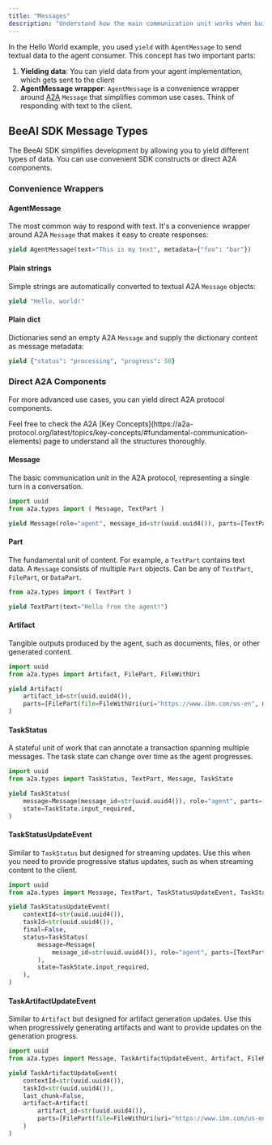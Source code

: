 ```yaml
---
title: "Messages"
description: "Understand how the main communication unit works when building your own agent"
---
```


In the Hello World example, you used `yield` with `AgentMessage` to send textual data to the agent consumer. This concept has two important parts:

1. **Yielding data**: You can yield data from your agent implementation, which gets sent to the client
2. **AgentMessage wrapper**: `AgentMessage` is a convenience wrapper around [A2A](https://github.com/a2aproject/A2A) `Message` that simplifies common use cases. Think of responding with text to the client.

## BeeAI SDK Message Types

The BeeAI SDK simplifies development by allowing you to yield different types of data. You can use convenient SDK constructs or direct A2A components.

### Convenience Wrappers

#### AgentMessage
The most common way to respond with text. It's a convenience wrapper around A2A `Message` that makes it easy to create responses:

```python
yield AgentMessage(text="This is my text", metadata={"foo": "bar"})
```

#### Plain strings
Simple strings are automatically converted to textual A2A `Message` objects:

```python
yield "Hello, world!"
```

#### Plain dict
Dictionaries send an empty A2A `Message` and supply the dictionary content as message metadata:

```python
yield {"status": "processing", "progress": 50}
```

### Direct A2A Components

For more advanced use cases, you can yield direct A2A protocol components.

<Tip>
Feel free to check the A2A [Key Concepts](https://a2a-protocol.org/latest/topics/key-concepts/#fundamental-communication-elements) page to understand all the structures thoroughly.
</Tip>

#### Message
The basic communication unit in the A2A protocol, representing a single turn in a conversation.

```python
import uuid
from a2a.types import ( Message, TextPart )

yield Message(role="agent", message_id=str(uuid.uuid4()), parts=[TextPart(text="Hello from the agent!")])
```

#### Part
The fundamental unit of content. For example, a `TextPart` contains text data. A `Message` consists of multiple `Part` objects. Can be any of `TextPart`, `FilePart`, or `DataPart`.

```python
from a2a.types import ( TextPart )

yield TextPart(text="Hello from the agent!")
```

#### Artifact
Tangible outputs produced by the agent, such as documents, files, or other generated content.

```python
import uuid
from a2a.types import Artifact, FilePart, FileWithUri

yield Artifact(
    artifact_id=str(uuid.uuid4()),
    parts=[FilePart(file=FileWithUri(uri="https://www.ibm.com/us-en", mime_type="text/html", name="IBM Website"))],
)
```

#### TaskStatus
A stateful unit of work that can annotate a transaction spanning multiple messages. The task state can change over time as the agent progresses.

```python
import uuid
from a2a.types import TaskStatus, TextPart, Message, TaskState

yield TaskStatus(
    message=Message(message_id=str(uuid.uuid4()), role="agent", parts=[TextPart(text="Please provide some input.")]),
    state=TaskState.input_required,
)
```

#### TaskStatusUpdateEvent
Similar to `TaskStatus` but designed for streaming updates. Use this when you need to provide progressive status updates, such as when streaming content to the client.

```python
import uuid
from a2a.types import Message, TextPart, TaskStatusUpdateEvent, TaskState, TaskStatus

yield TaskStatusUpdateEvent(
    contextId=str(uuid.uuid4()),
    taskId=str(uuid.uuid4()),
    final=False,
    status=TaskStatus(
        message=Message(
            message_id=str(uuid.uuid4()), role="agent", parts=[TextPart(text="Please provide some input.")]
        ),
        state=TaskState.input_required,
    ),
)
```

#### TaskArtifactUpdateEvent
Similar to `Artifact` but designed for artifact generation updates. Use this when progressively generating artifacts and want to provide updates on the generation progress.

```python
import uuid
from a2a.types import Message, TaskArtifactUpdateEvent, Artifact, FilePart, FileWithUri

yield TaskArtifactUpdateEvent(
    contextId=str(uuid.uuid4()),
    taskId=str(uuid.uuid4()),
    last_chunk=False,
    artifact=Artifact(
        artifact_id=str(uuid.uuid4()),
        parts=[FilePart(file=FileWithUri(uri="https://www.ibm.com/us-en", mime_type="text/html", name="IBM Website"))],
    )
)
```